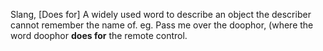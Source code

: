 Slang, [Does for]  A widely used word to describe an object the describer cannot remember the name of.  eg.  Pass me over the doophor, (where the word doophor '''does for''' the remote control.